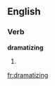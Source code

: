 ==English==

===Verb===
'''dramatizing'''

# {{present participle of|[[dramatize]]}}

[[fr:dramatizing]]